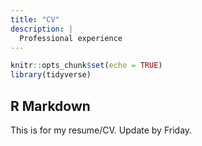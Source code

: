 ```yaml
---
title: "CV"
description: |
  Professional experience
---
```


```r
knitr::opts_chunk$set(echo = TRUE)
library(tidyverse)
```

## R Markdown

This is for my resume/CV.
Update by Friday.